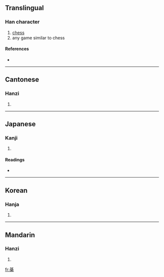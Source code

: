 {{see|棋}}
==Translingual==

===Han character===
{{Han char|rn=75|rad=木|as=08|sn=12|four=|canj=廿金木 (TCD)}}

# [[chess]]
# any game similar to chess

====References====
* {{Han ref|kx=0532.020|dkj=14921|dj=0920.100|hdz=21224.050|uh=68CA|ud=26826}}

----

==Cantonese==

===Hanzi===
{{yue-hanzi|jyut=|y=kei4}}

# {{defn|Cantonese}}

----

==Japanese==

===Kanji===
{{ja-kanji|grade=|rs=木08}}

# {{defn|Japanese}}

====Readings====
* {{ja-readings|on=[[き]] (ki), [[ぎ]] (gi)|kun=[[ご]] (go), [[ごいし]] (goishi), [[こま]] (koma)}}

----

==Korean==

===Hanja===
{{ko-hanja|hangeul=기|eumhun=|rv=gi|mr=ki|y=ki}}

# {{defn|Korean}}

----

==Mandarin==

===Hanzi===
{{cmn-hanzi|pin=[[qí]] ([[qi2]])|wg=ch'i<sup>2</sup>}}

# {{defn|Mandarin}}

[[fr:棊]]